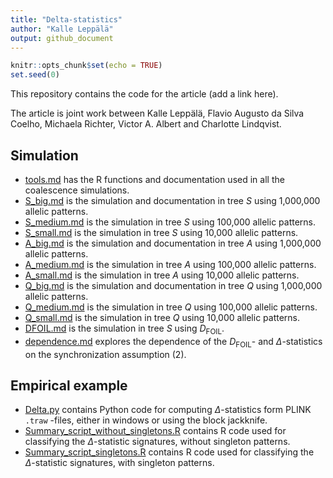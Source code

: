 ```yaml
---
title: "Delta-statistics"
author: "Kalle Leppälä"
output: github_document
---
```


```r

knitr::opts_chunk$set(echo = TRUE)
set.seed(0)

```

This repository contains the code for the article (add a link here).

The article is joint work between Kalle Leppälä, Flavio Augusto da Silva Coelho, Michaela Richter, Victor A. Albert and Charlotte Lindqvist.

## Simulation

+  [tools.md](/tools.md) has the R functions and documentation used in all the coalescence simulations.
+  [S_big.md](S_big.md) is the simulation and documentation in tree $S$ using 1,000,000 allelic patterns.
+  [S_medium.md](S_medium.md) is the simulation in tree $S$ using 100,000 allelic patterns.
+  [S_small.md](S_small.md) is the simulation in tree $S$ using 10,000 allelic patterns.
+  [A_big.md](A_big.md) is the simulation and documentation in tree $A$ using 1,000,000 allelic patterns.
+  [A_medium.md](A_medium.md) is the simulation in tree $A$ using 100,000 allelic patterns.
+  [A_small.md](A_small.md) is the simulation in tree $A$ using 10,000 allelic patterns.
+  [Q_big.md](S_big.md) is the simulation and documentation in tree $Q$ using 1,000,000 allelic patterns.
+  [Q_medium.md](S_medium.md) is the simulation in tree $Q$ using 100,000 allelic patterns.
+  [Q_small.md](S_small.md) is the simulation in tree $Q$ using 10,000 allelic patterns.
+  [DFOIL.md](DFOIL.md) is the simulation in tree $S$ using $D_\text{FOIL}$.
+  [dependence.md](dependence.md) explores the dependence of the $D_\text{FOIL}$- and $\Delta$-statistics on the synchronization assumption (2).

## Empirical example

+  [Delta.py](Delta.py) contains Python code for computing $\Delta$-statistics form PLINK `.traw` -files, either in windows or using the block jackknife.
+  [Summary_script_without_singletons.R](Summary_script_without_singletons.R) contains R code used for classifying the $\Delta$-statistic signatures, without singleton patterns.
+  [Summary_script_singletons.R](Summary_script_singletons.R) contains R code used for classifying the $\Delta$-statistic signatures, with singleton patterns.
